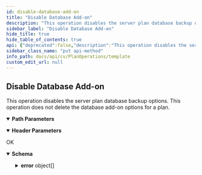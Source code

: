 ```yaml
---
id: disable-database-add-on
title: "Disable Database Add-on"
description: "This operation disables the server plan database backup options. This operation does not delete the database add-on options for a plan."
sidebar_label: "Disable Database Add-on"
hide_title: true
hide_table_of_contents: true
api: {"deprecated":false,"description":"This operation disables the server plan database backup options. This operation does not delete the database add-on options for a plan.\n","operationId":"Disable Database Add-on","parameters":[{"description":"","in":"header","name":"Accept","required":true,"schema":{"example":"application/json","type":"string"}},{"description":"","in":"header","name":"Authtoken","required":true,"schema":{"example":"{{TOKEN}}","type":"string"}},{"description":"","in":"path","name":"PlanId","required":true,"schema":{"type":"string"}}],"tags":["Plan Operations"],"responses":{"200":{"description":"OK","content":{"application/json":{"schema":{"type":"object","properties":{"error":{"type":"array","items":{"type":"object","properties":{"entity":{"type":"object","properties":{}},"status":{"type":"object","properties":{"errorMessage":{"type":"string"},"errorCode":{"type":"integer"}}}}}}},"x-examples":{"Example 1":{"error":[{"entity":{},"status":{"errorMessage":"","errorCode":0}}]}}},"examples":{"Disable Database Add-on":{"value":{"error":[{"entity":{},"status":{"errorMessage":"","errorCode":0}}]}}}}}}},"method":"put","path":"/v2/Plan/{PlanId}/AddOn/Database/Action/Disable","servers":[{"url":"http://{hostname}/webconsole/api","variables":{"hostname":{"default":"localhost","description":"Webconsole"}}}],"info":{"title":"Template","contact":{},"version":"1.0","description":"Template"},"postman":{"name":"Disable Database Add-on","description":{"content":"This operation disables the server plan database backup options. This operation does not delete the database add-on options for a plan.\n","type":"text/plain"},"url":{"path":["v2","Plan",":PlanId","AddOn","Database","Action","Disable"],"host":["{{baseUrl}}"],"query":[],"variable":[{"disabled":false,"description":{"content":"(Required) ","type":"text/plain"},"type":"any","value":"","key":"PlanId"}]},"header":[{"disabled":false,"description":{"content":"(Required) ","type":"text/plain"},"key":"Authtoken","value":""},{"key":"Accept","value":"application/json"}],"method":"PUT"}}
sidebar_class_name: "put api-method"
info_path: docs/api/cv/PlanOperations/template
custom_edit_url: null
---
```



## Disable Database Add-on



This operation disables the server plan database backup options. This operation does not delete the database add-on options for a plan.


<details style={{"marginBottom":"1rem"}} data-collapsed={false} open={true}><summary style={{}}><strong>Path Parameters</strong></summary><div><ul><ParamsItem className={"paramsItem"} param={{"description":"","in":"path","name":"PlanId","required":true,"schema":{"type":"string"}}}></ParamsItem></ul></div></details><details style={{"marginBottom":"1rem"}} data-collapsed={false} open={true}><summary style={{}}><strong>Header Parameters</strong></summary><div><ul><ParamsItem className={"paramsItem"} param={{"description":"","in":"header","name":"Accept","required":true,"schema":{"example":"application/json","type":"string"}}}></ParamsItem><ParamsItem className={"paramsItem"} param={{"description":"","in":"header","name":"Authtoken","required":true,"schema":{"example":"{{TOKEN}}","type":"string"}}}></ParamsItem></ul></div></details><div><ApiTabs><TabItem label={"200"} value={"200"}><div>

OK

</div><div><MimeTabs schemaType={"response"}><TabItem label={"application/json"} value={"application/json"}><SchemaTabs><TabItem label={"Schema"} value={"Schema"}><details style={{}} data-collapsed={false} open={true}><summary style={{"textAlign":"left"}}><strong>Schema</strong></summary><div style={{"textAlign":"left","marginLeft":"1rem"}}></div><ul style={{"marginLeft":"1rem"}}><SchemaItem collapsible={true} className={"schemaItem"}><details style={{}}><summary style={{}}><strong>error</strong><span style={{"opacity":"0.6"}}> object[]</span></summary><div style={{"marginLeft":"1rem"}}><SchemaItem collapsible={true} className={"schemaItem"}><details style={{}}><summary style={{}}><strong>entity</strong><span style={{"opacity":"0.6"}}> object</span></summary><div style={{"marginLeft":"1rem"}}></div></details></SchemaItem><SchemaItem collapsible={true} className={"schemaItem"}><details style={{}}><summary style={{}}><strong>status</strong><span style={{"opacity":"0.6"}}> object</span></summary><div style={{"marginLeft":"1rem"}}><SchemaItem collapsible={false} name={"errorMessage"} required={false} deprecated={undefined} schemaDescription={undefined} schemaName={"string"} qualifierMessage={undefined} defaultValue={undefined}></SchemaItem><SchemaItem collapsible={false} name={"errorCode"} required={false} deprecated={undefined} schemaDescription={undefined} schemaName={"integer"} qualifierMessage={undefined} defaultValue={undefined}></SchemaItem></div></details></SchemaItem></div></details></SchemaItem></ul></details></TabItem><TabItem label={"Example (from schema)"} value={"Example (from schema)"}><ResponseSamples responseExample={"{\n  \"error\": [\n    {\n      \"entity\": {},\n      \"status\": {\n        \"errorMessage\": \"string\",\n        \"errorCode\": 0\n      }\n    }\n  ]\n}"} language={"json"}></ResponseSamples></TabItem><TabItem label={" Disable  Database  Add-on"} value={" Disable  Database  Add-on"}><ResponseSamples responseExample={"{\n  \"error\": [\n    {\n      \"entity\": {},\n      \"status\": {\n        \"errorMessage\": \"\",\n        \"errorCode\": 0\n      }\n    }\n  ]\n}"} language={"json"}></ResponseSamples></TabItem></SchemaTabs></TabItem></MimeTabs></div></TabItem></ApiTabs></div>
      